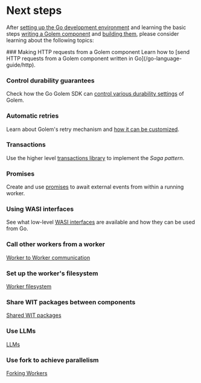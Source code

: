 
# Next steps

After [setting up the Go development environment](/go-language-guide/setup) and learning the basic steps [writing a Golem component](/go-language-guide/defining-components) and [building them](/go-language-guide/building-components), please consider learning about the following topics:

<Steps>
### Making HTTP requests from a Golem component
Learn how to [send HTTP requests from a Golem component written in Go](/go-language-guide/http).

### Control durability guarantees

Check how the Go Golem SDK can [control various durability settings](/go-language-guide/durability) of Golem.

### Automatic retries

Learn about Golem's retry mechanism and [how it can be customized](/go-language-guide/retries).

### Transactions

Use the higher level [transactions library](/go-language-guide/transactions) to implement the _Saga pattern_.

### Promises

Create and use [promises](/go-language-guide/promises) to await external events from within a running worker.

### Using WASI interfaces

See what low-level [WASI interfaces](/go-language-guide/wasi) are available and how they can be used from Go.

### Call other workers from a worker

[Worker to Worker communication](/common-language-guide/rpc)

### Set up the worker's filesystem

[Worker filesystem](/common-language-guide/worker-filesystem)

### Share WIT packages between components

[Shared WIT packages](/common-language-guide/shared-wit-packages)

### Use LLMs

[LLMs](/common-language-guide/llm)

### Use fork to achieve parallelism

[Forking Workers](/common-language-guide/forking)

</Steps>
